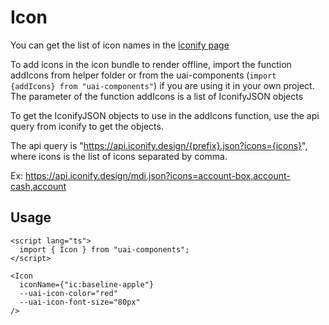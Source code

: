
<Meta of={IconStories} />

# Icon

You can get the list of icon names in the [iconify page](https://icon-sets.iconify.design/)

To add icons in the icon bundle to render offline, import the function addIcons from helper folder
or from the uai-components (`import {addIcons} from "uai-components"`) if you are using it in your
own project. The parameter of the function addIcons is a list of IconifyJSON objects

To get the IconifyJSON objects to use in the addIcons function, use the api query from iconify to
get the objects.

The api query is "https://api.iconify.design/{prefix}.json?icons={icons}", where icons is the list
of icons separated by comma.

Ex: https://api.iconify.design/mdi.json?icons=account-box,account-cash,account

## Usage

```tsx
<script lang="ts">
  import { Icon } from "uai-components";
</script>

<Icon
  iconName={"ic:baseline-apple"}
  --uai-icon-color="red"
  --uai-icon-font-size="80px"
/>
```
